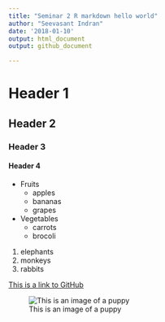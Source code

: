 ```yaml
---
title: "Seminar 2 R markdown hello world"
author: "Seevasant Indran"
date: '2018-01-10'
output: html_document
output: github_document

---
```


# Header 1
## Header 2
### Header 3
#### Header 4

* Fruits
    * apples
    * bananas
    * grapes
* Vegetables
    * carrots
    * brocoli

1. elephants
2. monkeys
3. rabbits


[This is a link to GitHub](https://github.com/)

![This is an image of a puppy](http://cdn2-www.dogtime.com/assets/uploads/gallery/30-impossibly-cute-puppies/impossibly-cute-puppy-8.jpg)



